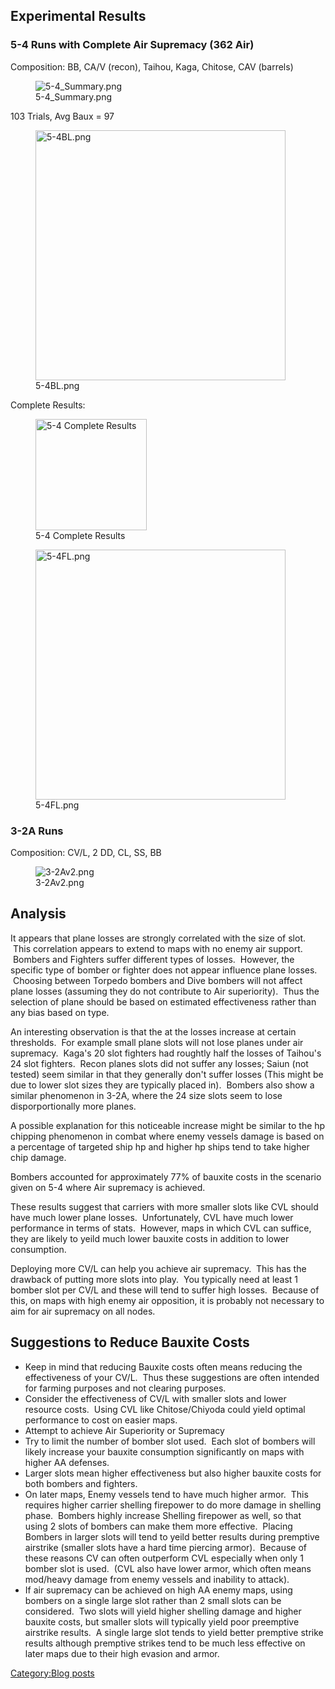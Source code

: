==Experimental Results==
===5-4 Runs with Complete Air Supremacy (362 Air)===
Composition: BB, CA/V (recon), Taihou, Kaga, Chitose, CAV (barrels)

[[File:5-4_Summary.png|left]]

























103 Trials, Avg Baux = 97

[[File:5-4BL.png|thumb|400px]]

Complete Results:

[[File:5-4_(361_AS)_v2.png|thumb|left|178px|5-4 Complete Results]]













[[File:5-4FL.png|thumb|400px]]

















===3-2A Runs===
Composition: CV/L, 2 DD, CL, SS, BB

[[File:3-2Av2.png|left]]










































==Analysis==
It appears that plane losses are strongly correlated with the size of slot.  This correlation appears to extend to maps with no enemy air support.  Bombers and Fighters suffer different types of losses.  However, the specific type of bomber or fighter does not appear influence plane losses.  Choosing between Torpedo bombers and Dive bombers will not affect plane losses (assuming they do not contribute to Air superiority).  Thus the selection of plane should be based on estimated effectiveness rather than any bias based on type.

An interesting observation is that the at the losses increase at certain thresholds.  For example small plane slots will not lose planes under air supremacy.  Kaga's 20 slot fighters had roughtly half the losses of Taihou's 24 slot fighters.  Recon planes slots did not suffer any losses; Saiun (not tested) seem similar in that they generally don't suffer losses (This might be due to lower slot sizes they are typically placed in).  Bombers also show a similar phenomenon in 3-2A, where the 24 size slots seem to lose disporportionally more planes.

A possible explanation for this noticeable increase might be similar to the hp chipping phenomenon in combat where enemy vessels damage is based on a percentage of targeted ship hp and higher hp ships tend to take higher chip damage.

Bombers accounted for approximately 77% of bauxite costs in the scenario given on 5-4 where Air supremacy is achieved.

These results suggest that carriers with more smaller slots like CVL should have much lower plane losses.  Unfortunately, CVL have much lower performance in terms of stats.  However, maps in which CVL can suffice, they are likely to yeild much lower bauxite costs in addition to lower consumption.

Deploying more CV/L can help you achieve air supremacy.  This has the drawback of putting more slots into play.  You typically need at least 1 bomber slot per CV/L and these will tend to suffer high losses.  Because of this, on maps with high enemy air opposition, it is probably not necessary to aim for air supremacy on all nodes.  


==Suggestions to Reduce Bauxite Costs==
*Keep in mind that reducing Bauxite costs often means reducing the effectiveness of your CV/L.  Thus these suggestions are often intended for farming purposes and not clearing purposes.
*Consider the effectiveness of CV/L with smaller slots and lower resource costs.  Using CVL like Chitose/Chiyoda could yield optimal performance to cost on easier maps.
*Attempt to achieve Air Superiority or Supremacy
*Try to limit the number of bomber slot used.  Each slot of bombers will likely increase your bauxite consumption significantly on maps with higher AA defenses.
*Larger slots mean higher effectiveness but also higher bauxite costs for both bombers and fighters.
*On later maps, Enemy vessels tend to have much higher armor.  This requires higher carrier shelling firepower to do more damage in shelling phase.  Bombers highly increase Shelling firepower as well, so that using 2 slots of bombers can make them more effective.  Placing Bombers in larger slots will tend to yeild better results during premptive airstrike (smaller slots have a hard time piercing armor).  Because of these reasons CV can often outperform CVL especially when only 1 bomber slot is used.  (CVL also have lower armor, which often means mod/heavy damage from enemy vessels and inability to attack).
*If air supremacy can be achieved on high AA enemy maps, using bombers on a single large slot rather than 2 small slots can be considered.  Two slots will yield higher shelling damage and higher bauxite costs, but smaller slots will typically yield poor preemptive airstrike results.  A single large slot tends to yield better premptive strike results although premptive strikes tend to be much less effective on later maps due to their high evasion and armor.
[[Category:Blog posts]]